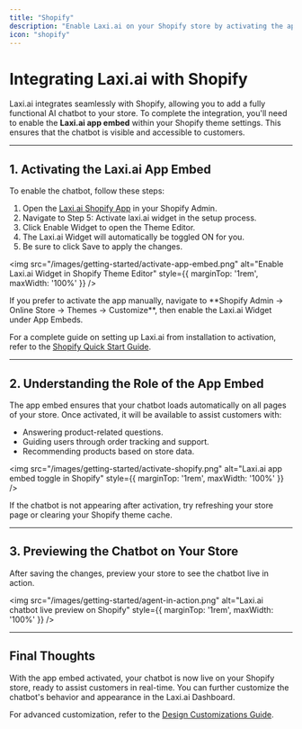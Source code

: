 ```yaml
---
title: "Shopify"
description: "Enable Laxi.ai on your Shopify store by activating the app embed in your theme settings."
icon: "shopify"
---
```


# Integrating Laxi.ai with Shopify  

Laxi.ai integrates seamlessly with Shopify, allowing you to add a fully functional AI chatbot to your store. To complete the integration, you'll need to enable the **Laxi.ai app embed** within your Shopify theme settings. This ensures that the chatbot is visible and accessible to customers.

---

## 1. Activating the Laxi.ai App Embed  

To enable the chatbot, follow these steps:
1. Open the [Laxi.ai Shopify App](https://apps.shopify.com/laxi-ai) in your Shopify Admin.
2. Navigate to Step 5: Activate laxi.ai widget in the setup process.
3. Click Enable Widget to open the Theme Editor.
5. The Laxi.ai Widget will automatically be toggled ON for you.
6. Be sure to click Save to apply the changes.

<img src="/images/getting-started/activate-app-embed.png" alt="Enable Laxi.ai Widget in Shopify Theme Editor" style={{ marginTop: '1rem', maxWidth: '100%' }} />

<Info>
If you prefer to activate the app manually, navigate to **Shopify Admin → Online Store → Themes → Customize**, then enable the Laxi.ai Widget under App Embeds.
</Info>

For a complete guide on setting up Laxi.ai from installation to activation, refer to the [Shopify Quick Start Guide](/quickstart/shopify).

---

## 2. Understanding the Role of the App Embed  

The app embed ensures that your chatbot loads automatically on all pages of your store. Once activated, it will be available to assist customers with:

- Answering product-related questions.
- Guiding users through order tracking and support.
- Recommending products based on store data.

<img src="/images/getting-started/activate-shopify.png" alt="Laxi.ai app embed toggle in Shopify" style={{ marginTop: '1rem', maxWidth: '100%' }} />

<Tip>
If the chatbot is not appearing after activation, try refreshing your store page or clearing your Shopify theme cache.
</Tip>

---

## 3. Previewing the Chatbot on Your Store  

After saving the changes, preview your store to see the chatbot live in action.

<img src="/images/getting-started/agent-in-action.png" alt="Laxi.ai chatbot live preview on Shopify" style={{ marginTop: '1rem', maxWidth: '100%' }} />

---

## Final Thoughts  

With the app embed activated, your chatbot is now live on your Shopify store, ready to assist customers in real-time. You can further customize the chatbot's behavior and appearance in the Laxi.ai Dashboard.

For advanced customization, refer to the [Design Customizations Guide](/learn/design).
